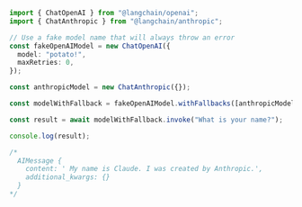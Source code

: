 ```typescript
import { ChatOpenAI } from "@langchain/openai";
import { ChatAnthropic } from "@langchain/anthropic";

// Use a fake model name that will always throw an error
const fakeOpenAIModel = new ChatOpenAI({
  model: "potato!",
  maxRetries: 0,
});

const anthropicModel = new ChatAnthropic({});

const modelWithFallback = fakeOpenAIModel.withFallbacks([anthropicModel]);

const result = await modelWithFallback.invoke("What is your name?");

console.log(result);

/*
  AIMessage {
    content: ' My name is Claude. I was created by Anthropic.',
    additional_kwargs: {}
  }
*/
```